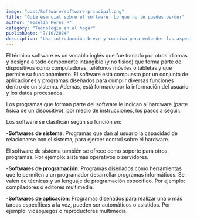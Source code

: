```yaml
---
image: "post/Software/software-principal.png"
title: "Guía esencial sobre el software: Lo que no te puedes perder"
author: "Yoselin Perez P"
category: "Tecnología en el hogar"
publishDate: "7/10/2024"
description: "Una introducción breve y concisa para entender los aspectos clave del software, desde su definición hasta su impacto en la vida diaria. "
---
```


<Parrafo>
El término software es un vocablo inglés que fue tomado por otros idiomas y designa a todo componente intangible (y no físico) que forma parte de dispositivos como computadoras, teléfonos móviles o tabletas y que permite su funcionamiento. El software está compuesto por un conjunto de aplicaciones y programas diseñados para cumplir diversas funciones dentro de un sistema. Además, está formado por la información del usuario y los datos procesados.

Los programas que forman parte del software le indican al hardware (parte física de un dispositivo), por medio de instrucciones, los pasos a seguir.

</Parrafo>

<ImageMDX
  src="/post/Software/software1.jpg"
  alt="software"
  width={800}
  height={400}
/>

<Parrafo>
Los software se clasifican según su función en:

-**Softwares de sistema**: Programas que dan al usuario la capacidad de relacionarse con el sistema, para ejercer control sobre el hardware.

El software de sistema también se ofrece como soporte para otros programas. Por ejemplo: sistemas operativos o servidores.

-**Softwares de programación**: Programas diseñados como herramientas que le permiten a un programador desarrollar programas informáticos. Se valen de técnicas y un lenguaje de programación específico. Por ejemplo: compiladores o editores multimedia.

-**Softwares de aplicación**: Programas diseñados para realizar una o más tareas específicas a la vez, pueden ser automáticos o asistidos. Por ejemplo: videojuegos o reproductores multimedia.

</Parrafo>
